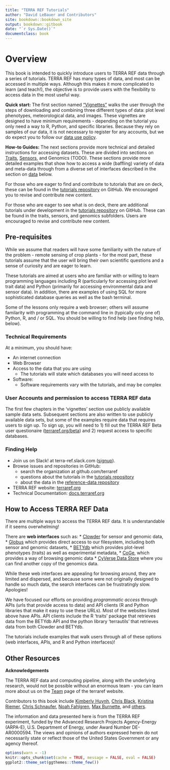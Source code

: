 ```yaml
---
title: "TERRA REF Tutorials"
author: "David LeBauer and Contributors"
site: bookdown::bookdown_site
output: bookdown::gitbook
date: "`r Sys.Date()`"
documentclass: book
---
```



# Overview

This book is intended to quickly introduce users to TERRA REF data through a series of tutorials. TERRA REF has many types of data, and most can be  accessed in multiple ways. Although this makes it more complicated to learn (and teach!), the objective is to provide users with the flexibility to access data in the most useful way.

**Quick start:** The first section named ["Vignettes"](#vignettes) walks the user through the steps of downloading and combining three different types of data: plot level phenotypes, meteorological data, and images. 
These vignettes are designed to have minimum requirements - depending on the tutorial you only need a way to R, Python, and specific libraries. 
Because they rely on samples of our data, it is not necessary to register for any accounts, but we do expect you to follow our [data use policy](#data_use_policy).

**How-to Guides:** The next sections provide more technical and detailed instructions for accessing datasets. 
These are divided into sections on [Traits](#traits), [Sensors](), and Genomics (TODO). These sections provide more detailed examples that show how to access a wide (baffling) variety of data and meta-data through from a diverse set of interfaces described in the section on [data](#data) below.

For those who are eager to find and contribute to tutorials that are on deck, these can be found in the [tutorials repository](https://github.com/terraref/tutorials) on GitHub. We encouraged you to revise and contribute new content.

For those who are eager to see what is on deck, there are additional tutorials under development in the [tutorials repository](https://github.com/terraref/tutorials) on GitHub. These can be found in the traits, sensors, and genomics subfolders. Users are encouraged to revise and contribute new content.

## Pre-requisites

While we assume that readers will have some familiarity with the nature of the problem - remote sensing of crop plants - for the most part, these tutorials assume that the user will bring their own scientific questions and a sense of curiosity and are eager to learn. 

These tutorials are aimed at users who are familiar with or willing to learn programming languages including R (particularly for accessing plot level trait data) and Python (primarily for accessing environmental data and sensor data). In addition, there are examples of using SQL for more sophisticated database queries as well as the bash terminal.

Some of the lessons only require a web browser; others will assume familarity with programming at the command line in (typically only one of) Python, R, and / or SQL. You should be willing to find help (see finding help, below).

### Technical Requirements

At a minimum, you should have:

* An internet connection
* Web Browser
* Access to the data that you are using
    + The tutorials will state which databases you will need access to
* Software:
    + Software requirements vary with the tutorials, and may be complex

### User Accounts and permission to access TERRA REF data {#user-accounts}

The first few chapters in the 'vignettes' section use publicly available sample data sets.
Subsequent sections are also written to use publicly available data sets, but some of the examples require data that requires users to sign up.
To sign up, you will need to 1) fill out the TERRA REF Beta user questionaire ([terraref.org/beta](terraref.org/beta)) and 2) request access to specific databases.


### Finding Help

- Join us on Slack! at terra-ref.slack.com ([signup](https://terraref-slack-invite.herokuapp.com/)).
- Browse issues and repositories in GitHub: 
  - search the organization at github.com/terraref
  - questions about the tutorials in the [tutorials repository](https://github.com/terraref/tutorials/issues)
  - about the data in the [reference-data repository](https://github.com/terraref/reference-data/issues)
- TERRA REF website: [terraref.org](http://terraref.org/)
- Technical Documentation: [docs.terraref.org](docs.terraref.org)

## How to Access TERRA REF Data {#data}

There are multiple ways to access the TERRA REF data. 
It is understandable if it seems overwhelming!

There are **web interfaces** such as:
* [Clowder](https://docs.terraref.org/user-manual/how-to-access-data/using-clowder-sensor-and-genoomics-data) for sensor and genomic data, 
* [Globus](https://docs.terraref.org/user-manual/how-to-access-data/using-globus-sensor-and-genomics-data) which provides direct access to our filesystem, including both sensor and genomic datasets,
* [BETYdb](https://docs.terraref.org/user-manual/how-to-access-data/using-betydb-trait-data-experimental-metadata) which provides plot-level phenotypes (traits) as well as experimental metadata,
* [CoGe](https://docs.terraref.org/user-manual/how-to-access-data/using-coge-genomics), which provides a way of browsing genomic data
* [CyVerse Data Store](http://datacommons.cyverse.org/browse/iplant/home/shared/terraref) where you can find another copy of the genomics data. 

While these web interfaces are appealing for browsing around, they are limited and dispersed, and because some were not originally designed to handle so much data, the search interfaces can be frustratingly slow. Apologies!

We have focused our efforts on providing _programmatic access_ through APIs (urls that provide access to data) and API clients (R and Python libraries that make it easy to use these URLs). 
Most of the websites listed above have APIs.
API clients include the R 'traits' package that retrieves data from the BETYdb API and the python library 'terrautils' that retrieves data from both Clowder and BETYdb.

The tutorials include examples that walk users through all of these options (web interfaces, APIs, and R and Python interfaces)! 

## Other Resources

**Acknowledgements** 

The TERRA REF data and computing pipeline, along with the underlying research, would not be possible without an enormous team - you can learn more about us on the [Team](terraref.org/team) page of the terraref website.

Contributors to this book include [Kimberly Huynh](https://github.com/kimberlyh66), [Chris Black](https://github.com/infotroph), [Kristina Riemer](https://github.com/KristinaRiemer), [Chris Schnaufer](https://github.com/Chris-Schnaufer), [Noah Fahlgren](https://github.com/nfahlgren), [Max Burnette](https://github.com/max-zilla), and [others](https://github.com/terraref/tutorials/graphs/contributors).

The information and data presented here is from the TERRA REF experiment, funded by the Advanced Research Projects Agency-Energy (ARPA-E), U.S. Department of Energy, under Award Number DE-AR0000594. The views and opinions of authors expressed herein do not necessarily state or reflect those of the United States Government or any agency thereof.

```r
options(warn = -1)
knitr::opts_chunk$set(cache = TRUE, message = FALSE, eval = FALSE)
ggplot2::theme_set(ggthemes::theme_few())
```


